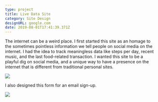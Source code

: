 ```yaml
---
type: project
title: Live Data Site
category: Site Design
designURL: google.com
date: 2019-08-01T17:41:39.371Z
---
```

The internet can be a weird place. I first started this site as an homage to the sometimes pointless information we tell people on social media on the internet. I had the idea to track meaningless data like steps per day, recent music, and the last food-related transaction. I wanted this site to be a playful dig on social media, and a unique way to have a presence on the internet that is different from traditional personal sites.

![](/assets/live-data-1.png)



I also designed this form for an email sign-up.



![](/assets/live-data-2.png)
